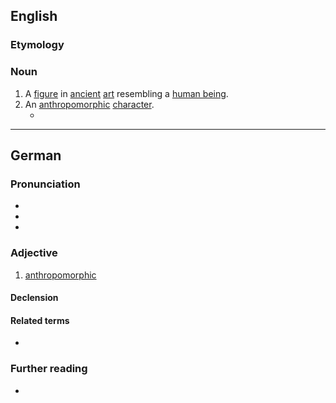 ==English==

===Etymology===
{{confix|en|anthropo|morph}}

===Noun===
{{en-noun}}

# A [[figure]] in [[ancient]] [[art]] resembling a [[human being]].
# An [[anthropomorphic]] [[character]].
#* {{quote-newsgroup
|en
|date=1992-10-15
|author=Simon Raboczi
|title=The 'humanity' of furries
|newsgroup=alt.fan.furry
|id=
|url=https://groups.google.com/d/msg/alt.fan.furry/HY_kIi0azZo/_Coe7UkbDXQJ
|passage=The aspect which attracts me to the idea of '''anthropomorphs''' *is* their differences from humans, particularly in the ways it shapes their social behavior.
}}

----

==German==

===Pronunciation===
* {{IPA|de|/antʁopoˈmɔʁf/}}
* {{audio|de|De-anthropomorph.ogg|Audio}}
* {{rhymes|de|ɔʁf|s=4}}

===Adjective===
{{de-adj|-}}

# [[anthropomorphic]]

====Declension====
{{de-decl-adj-notcomp|anthropomorph}}

====Related terms====
* {{l|de|Anthropomorphismus}}

===Further reading===
* {{R:Duden}}
